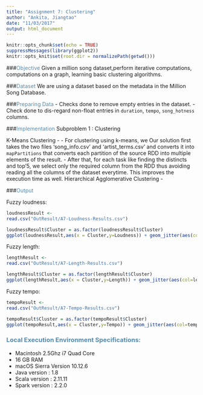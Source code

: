 ```yaml
---
title: "Assignment 7: Clustering"
author: "Ankita, Jiangtao"
date: "11/03/2017"
output: html_document
---
```


```r
knitr::opts_chunk$set(echo = TRUE)
suppressMessages(library(ggplot2))
knitr::opts_knit$set(root.dir = normalizePath(getwd()))
```

###<span style = "color:#588bae">Objective</span> 
 Given a million song dataset,perform iterative computations, computations on a graph, learning basic clustering algorithms.

###<span style = "color:#588bae">Dataset</span> 
 We are using a dataset based on the metadata in the Million Song Database. 
 
###<span style = "color:#588bae">Preparing Data</span>
 - Checks done to remove empty entries in the dataset.
 - Check done to dis-regard non-float entries in `duration`, `tempo`, `song_hotness` columns.
 
###<span style = "color:#588bae">Implementation</span>
Subproblem 1 : Clustering
    
   K-Means Clustering - 
    - For clustering using k-means, we 
     Our solution first takes the two files 'song_info.csv' and 'artist_terms.csv' and converts it into `mapPartitions` that converts each partition of the source RDD into multiple elements of the result.
  - After that, for each task like finding the distincts and top'5, we select only the required column from the RDD thus avoiding reading all the columns of the dataset everytime. This improves the execution time as well.
   Hierarchical Agglomerative Clustering - 
   
   
###<span style = "color:#588bae">Output</span>

Fuzzy loudness: 

```r
loudnessResult <-
read.csv("OutResult/A7-Loudness-Results.csv")

loudnessResult$Cluster = as.factor(loudnessResult$Cluster)
ggplot(loudnessResult,aes(x = Cluster,y=Loudness)) + geom_jitter(aes(col=loudnessResult$Cluster)) + labs(y="Loudness",x="Cluster",col="Clusters") + scale_color_manual(labels = c("Quiet", "Medium", "Loud"), values = c("light green", "pink", "light blue"))
```

Fuzzy length: 

```r
lengthResult <-
read.csv("OutResult/A7-Length-Results.csv")

lengthResult$Cluster = as.factor(lengthResult$Cluster)
ggplot(lengthResult,aes(x = Cluster,y=Length)) + geom_jitter(aes(col=lengthResult$Cluster)) + labs(y="Length",x="Cluster",col="Clusters") + scale_color_manual(labels = c("Short", "Medium", "Long"), values = c("light green", "pink", "light blue"))
```


Fuzzy tempo:

```r
tempoResult <-
read.csv("OutResult/A7-Tempo-Results.csv")

tempoResult$Cluster = as.factor(tempoResult$Cluster)
ggplot(tempoResult,aes(x = Cluster,y=Tempo)) + geom_jitter(aes(col=tempoResult$Cluster)) + labs(y="Tempo",x="Cluster",col="Clusters") + scale_color_manual(labels = c("Slow", "Medium", "Fast"), values = c("light green", "pink", "light blue"))
```

### <span style='color:#588BAE'>Local Execution Environment Specifications:</span>

  - Macintosh 2.5Ghz i7 Quad Core
  - 16 GB RAM
  - macOS Sierra Version 10.12.6
  - Java version : 1.8 
  - Scala version : 2.11.11
  - Spark version : 2.2.0